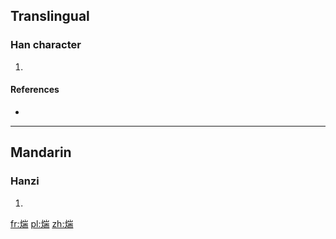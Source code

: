 ==Translingual==

===Han character===
{{Han char|rn=86|rad=火|as=09|sn=13|four=9282<sub>7</sub>|canj=火山一月 (FUMB)}}

# {{defn|Han|sort=火09}}

====References====
* {{Han ref|kx=0676.150|dkj=19190|dj=1087.190|hdz=32218.040|uh=7153|ud=29011|bh=DE7E|bd=56958}}

----

==Mandarin==

===Hanzi===
{{cmn-hanzi|pin=[[qián]] ([[qian2]]), [[shān]] ([[shan1]]), [[shǎn]] ([[shan3]]), [[tuān]] ([[tuan1]])|wg=ch'ien<sup>2</sup>, shan<sup>1</sup>, shan<sup>3</sup>, t'uan<sup>1</sup>}}

# {{defn|lang=cmn|sort=火09}}

[[fr:煓]]
[[pl:煓]]
[[zh:煓]]